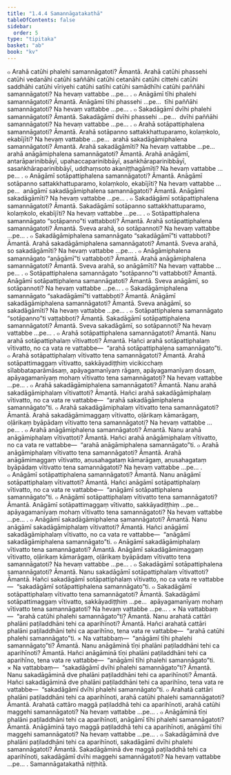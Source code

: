 ```yaml
---
title: "1.4.4 Samannāgatakathā"
tableOfContents: false
sidebar:
  order: 5
type: "tipitaka"
basket: "ab"
book: "kv"
---
```



<DynamicBreadcrumb />

<Division number="393" book="kv">

<Paragraph number="1327" book="kv">
๐ Arahā catūhi phalehi samannāgatoti? Āmantā. Arahā catūhi phassehi catūhi vedanāhi catūhi saññāhi catūhi cetanāhi catūhi cittehi catūhi saddhāhi catūhi vīriyehi catūhi satīhi catūhi samādhīhi catūhi paññāhi samannāgatoti? Na hevaṃ vattabbe …pe… .
</Paragraph>

<Paragraph number="1328" book="kv">
๐ Anāgāmī tīhi phalehi samannāgatoti? Āmantā. Anāgāmī tīhi phassehi …pe…  tīhi paññāhi samannāgatoti? Na hevaṃ vattabbe …pe… .
</Paragraph>

<Paragraph number="1329" book="kv">
๐ Sakadāgāmī dvīhi phalehi samannāgatoti? Āmantā. Sakadāgāmī dvīhi phassehi …pe…  dvīhi paññāhi samannāgatoti? Na hevaṃ vattabbe …pe… .
</Paragraph>

<Paragraph number="1330" book="kv">
๐ Arahā sotāpattiphalena samannāgatoti? Āmantā. Arahā sotāpanno sattakkhattuparamo, kolaṃkolo, ekabījīti? Na hevaṃ vattabbe …pe…  arahā sakadāgāmiphalena samannāgatoti? Āmantā. Arahā sakadāgāmīti? Na hevaṃ vattabbe …pe…  arahā anāgāmiphalena samannāgatoti? Āmantā. Arahā anāgāmī, antarāparinibbāyī, upahaccaparinibbāyī, asaṅkhāraparinibbāyī, sasaṅkhāraparinibbāyī, uddhaṃsoto akaniṭṭhagāmīti? Na hevaṃ vattabbe …pe… .
</Paragraph>

<Paragraph number="1331" book="kv">
๐ Anāgāmī sotāpattiphalena samannāgatoti? Āmantā. Anāgāmī sotāpanno sattakkhattuparamo, kolaṃkolo, ekabījīti? Na hevaṃ vattabbe …pe…  anāgāmī sakadāgāmiphalena samannāgatoti? Āmantā. Anāgāmī sakadāgāmīti? Na hevaṃ vattabbe …pe… .
</Paragraph>

<Paragraph number="1332" book="kv">
๐ Sakadāgāmī sotāpattiphalena samannāgatoti? Āmantā. Sakadāgāmī sotāpanno sattakkhattuparamo, kolaṃkolo, ekabījīti? Na hevaṃ vattabbe …pe… .
</Paragraph>

</Division>
<Division number="394" book="kv">

<Paragraph number="1333" book="kv">
๐ Sotāpattiphalena samannāgato “sotāpanno”ti vattabboti? Āmantā. Arahā sotāpattiphalena samannāgatoti? Āmantā. Sveva arahā, so sotāpannoti? Na hevaṃ vattabbe …pe… .
</Paragraph>

<Paragraph number="1334" book="kv">
๐ Sakadāgāmiphalena samannāgato “sakadāgāmī”ti vattabboti? Āmantā. Arahā sakadāgāmiphalena samannāgatoti? Āmantā. Sveva arahā, so sakadāgāmīti? Na hevaṃ vattabbe …pe… .
</Paragraph>

<Paragraph number="1335" book="kv">
๐ Anāgāmiphalena samannāgato “anāgāmī”ti vattabboti? Āmantā. Arahā anāgāmiphalena samannāgatoti? Āmantā. Sveva arahā, so anāgāmīti? Na hevaṃ vattabbe …pe… .
</Paragraph>

<Paragraph number="1336" book="kv">
๐ Sotāpattiphalena samannāgato “sotāpanno”ti vattabboti? Āmantā. Anāgāmī sotāpattiphalena samannāgatoti? Āmantā. Sveva anāgāmī, so sotāpannoti? Na hevaṃ vattabbe …pe… .
</Paragraph>

<Paragraph number="1337" book="kv">
๐ Sakadāgāmiphalena samannāgato “sakadāgāmī”ti vattabboti? Āmantā. Anāgāmī sakadāgāmiphalena samannāgatoti? Āmantā. Sveva anāgāmī, so sakadāgāmīti? Na hevaṃ vattabbe …pe… .
</Paragraph>

<Paragraph number="1338" book="kv">
๐ Sotāpattiphalena samannāgato “sotāpanno”ti vattabboti? Āmantā. Sakadāgāmī sotāpattiphalena samannāgatoti? Āmantā. Sveva sakadāgāmī, so sotāpannoti? Na hevaṃ vattabbe …pe… .
</Paragraph>

</Division>
<Division number="395" book="kv">

<Paragraph number="1339" book="kv">
๐ Arahā sotāpattiphalena samannāgatoti? Āmantā. Nanu arahā sotāpattiphalaṃ vītivattoti? Āmantā. Hañci arahā sotāpattiphalaṃ vītivatto, no ca vata re vattabbe—  “arahā sotāpattiphalena samannāgato”ti.
</Paragraph>

<Paragraph number="1340" book="kv">
๐ Arahā sotāpattiphalaṃ vītivatto tena samannāgatoti? Āmantā. Arahā sotāpattimaggaṃ vītivatto, sakkāyadiṭṭhiṃ vicikicchaṃ sīlabbataparāmāsaṃ, apāyagamanīyaṃ rāgaṃ, apāyagamanīyaṃ dosaṃ, apāyagamanīyaṃ mohaṃ vītivatto tena samannāgatoti? Na hevaṃ vattabbe …pe… .
</Paragraph>

<Paragraph number="1341" book="kv">
๐ Arahā sakadāgāmiphalena samannāgatoti? Āmantā. Nanu arahā sakadāgāmiphalaṃ vītivattoti? Āmantā. Hañci arahā sakadāgāmiphalaṃ vītivatto, no ca vata re vattabbe—  “arahā sakadāgāmiphalena samannāgato”ti.
</Paragraph>

<Paragraph number="1342" book="kv">
๐ Arahā sakadāgāmiphalaṃ vītivatto tena samannāgatoti? Āmantā. Arahā sakadāgāmimaggaṃ vītivatto, oḷārikaṃ kāmarāgaṃ, oḷārikaṃ byāpādaṃ vītivatto tena samannāgatoti? Na hevaṃ vattabbe …pe… .
</Paragraph>

<Paragraph number="1343" book="kv">
๐ Arahā anāgāmiphalena samannāgatoti? Āmantā. Nanu arahā anāgāmiphalaṃ vītivattoti? Āmantā. Hañci arahā anāgāmiphalaṃ vītivatto, no ca vata re vattabbe—  “arahā anāgāmiphalena samannāgato”ti.
</Paragraph>

<Paragraph number="1344" book="kv">
๐ Arahā anāgāmiphalaṃ vītivatto tena samannāgatoti? Āmantā. Arahā anāgāmimaggaṃ vītivatto, aṇusahagataṃ kāmarāgaṃ, aṇusahagataṃ byāpādaṃ vītivatto tena samannāgatoti? Na hevaṃ vattabbe …pe… .
</Paragraph>

<Paragraph number="1345" book="kv">
๐ Anāgāmī sotāpattiphalena samannāgatoti? Āmantā. Nanu anāgāmī sotāpattiphalaṃ vītivattoti? Āmantā. Hañci anāgāmī sotāpattiphalaṃ vītivatto, no ca vata re vattabbe—  “anāgāmī sotāpattiphalena samannāgato”ti.
</Paragraph>

<Paragraph number="1346" book="kv">
๐ Anāgāmī sotāpattiphalaṃ vītivatto tena samannāgatoti? Āmantā. Anāgāmī sotāpattimaggaṃ vītivatto, sakkāyadiṭṭhiṃ …pe…  apāyagamanīyaṃ mohaṃ vītivatto tena samannāgatoti? Na hevaṃ vattabbe …pe… .
</Paragraph>

<Paragraph number="1347" book="kv">
๐ Anāgāmī sakadāgāmiphalena samannāgatoti? Āmantā. Nanu anāgāmī sakadāgāmiphalaṃ vītivattoti? Āmantā. Hañci anāgāmī sakadāgāmiphalaṃ vītivatto, no ca vata re vattabbe—  “anāgāmī sakadāgāmiphalena samannāgato”ti.
</Paragraph>

<Paragraph number="1348" book="kv">
๐ Anāgāmī sakadāgāmiphalaṃ vītivatto tena samannāgatoti? Āmantā. Anāgāmī sakadāgāmimaggaṃ vītivatto, oḷārikaṃ kāmarāgaṃ, oḷārikaṃ byāpādaṃ vītivatto tena samannāgatoti? Na hevaṃ vattabbe …pe… .
</Paragraph>

<Paragraph number="1349" book="kv">
๐ Sakadāgāmī sotāpattiphalena samannāgatoti? Āmantā. Nanu sakadāgāmī sotāpattiphalaṃ vītivattoti? Āmantā. Hañci sakadāgāmī sotāpattiphalaṃ vītivatto, no ca vata re vattabbe—  “sakadāgāmī sotāpattiphalena samannāgato”ti.
</Paragraph>

<Paragraph number="1350" book="kv">
๐ Sakadāgāmī sotāpattiphalaṃ vītivatto tena samannāgatoti? Āmantā. Sakadāgāmī sotāpattimaggaṃ vītivatto, sakkāyadiṭṭhiṃ …pe…  apāyagamanīyaṃ mohaṃ vītivatto tena samannāgatoti? Na hevaṃ vattabbe …pe… .
</Paragraph>

</Division>
<Division number="396" book="kv">

<Paragraph number="1351" book="kv">
× Na vattabbaṃ—  “arahā catūhi phalehi samannāgato”ti? Āmantā. Nanu arahatā cattāri phalāni paṭiladdhāni tehi ca aparihīnoti? Āmantā. Hañci arahatā cattāri phalāni paṭiladdhāni tehi ca aparihīno, tena vata re vattabbe—  “arahā catūhi phalehi samannāgato”ti.
</Paragraph>

<Paragraph number="1352" book="kv">
× Na vattabbaṃ—  “anāgāmī tīhi phalehi samannāgato”ti? Āmantā. Nanu anāgāminā tīṇi phalāni paṭiladdhāni tehi ca aparihīnoti? Āmantā. Hañci anāgāminā tīṇi phalāni paṭiladdhāni tehi ca aparihīno, tena vata re vattabbe—  “anāgāmī tīhi phalehi samannāgato”ti.
</Paragraph>

<Paragraph number="1353" book="kv">
× Na vattabbaṃ—  “sakadāgāmī dvīhi phalehi samannāgato”ti? Āmantā. Nanu sakadāgāminā dve phalāni paṭiladdhāni tehi ca aparihīnoti? Āmantā. Hañci sakadāgāminā dve phalāni paṭiladdhāni tehi ca aparihīno, tena vata re vattabbe—  “sakadāgāmī dvīhi phalehi samannāgato”ti.
</Paragraph>

<Paragraph number="1354" book="kv">
๐ Arahatā cattāri phalāni paṭiladdhāni tehi ca aparihīnoti, arahā catūhi phalehi samannāgatoti? Āmantā. Arahatā cattāro maggā paṭiladdhā tehi ca aparihīnoti, arahā catūhi maggehi samannāgatoti? Na hevaṃ vattabbe …pe… .
</Paragraph>

<Paragraph number="1355" book="kv">
๐ Anāgāminā tīṇi phalāni paṭiladdhāni tehi ca aparihīnoti, anāgāmī tīhi phalehi samannāgatoti? Āmantā. Anāgāminā tayo maggā paṭiladdhā tehi ca aparihīnoti, anāgāmī tīhi maggehi samannāgatoti? Na hevaṃ vattabbe …pe… .
</Paragraph>

<Paragraph number="1356" book="kv">
๐ Sakadāgāminā dve phalāni paṭiladdhāni tehi ca aparihīnoti, sakadāgāmī dvīhi phalehi samannāgatoti? Āmantā. Sakadāgāminā dve maggā paṭiladdhā tehi ca aparihīnoti, sakadāgāmī dvīhi maggehi samannāgatoti? Na hevaṃ vattabbe …pe… .

</Paragraph>
</Division>

<Paragraph number="1357" type="center" book="kv">
Samannāgatakathā niṭṭhitā.
</Paragraph>